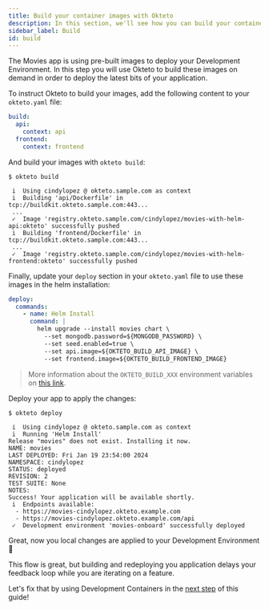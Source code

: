 ```yaml
---
title: Build your container images with Okteto
description: In this section, we'll see how you can build your container images with Okteto
sidebar_label: Build
id: build
---
```


The Movies app is using pre-built images to deploy your Development Environment.
In this step you will use Okteto to build these images on demand in order to deploy the latest bits of your application.

To instruct Okteto to build your images, add the following content to your `okteto.yaml` file:

```yaml
build:
  api:
    context: api
  frontend:
    context: frontend
```

And build your images with `okteto build`:

```console
$ okteto build
```

```console
 i  Using cindylopez @ okteto.sample.com as context
 i  Building 'api/Dockerfile' in tcp://buildkit.okteto.sample.com:443...
 ...
 ✓  Image 'registry.okteto.sample.com/cindylopez/movies-with-helm-api:okteto' successfully pushed
 i  Building 'frontend/Dockerfile' in tcp://buildkit.okteto.sample.com:443...
 ...
 ✓  Image 'registry.okteto.sample.com/cindylopez/movies-with-helm-frontend:okteto' successfully pushed
```

Finally, update your `deploy` section in your `okteto.yaml` file to use these images in the helm installation:

```yaml
deploy:
  commands:
    - name: Helm Install
      command: |
        helm upgrade --install movies chart \
          --set mongodb.password=${MONGODB_PASSWORD} \
          --set seed.enabled=true \
          --set api.image=${OKTETO_BUILD_API_IMAGE} \
          --set frontend.image=${OKTETO_BUILD_FRONTEND_IMAGE}
```

> More information about the `OKTETO_BUILD_XXX` environment variables on [this link](manifest/okteto-variables.mdx#built-in-environment-variables-for-images-in-okteto-registry).

Deploy your app to apply the changes:

```console
$ okteto deploy
```

```console
 i  Using cindylopez @ okteto.sample.com as context
 i  Running 'Helm Install'
Release "movies" does not exist. Installing it now.
NAME: movies
LAST DEPLOYED: Fri Jan 19 23:54:00 2024
NAMESPACE: cindylopez
STATUS: deployed
REVISION: 2
TEST SUITE: None
NOTES:
Success! Your application will be available shortly.
 i  Endpoints available:
  - https://movies-cindylopez.okteto.example.com
  - https://movies-cindylopez.okteto.example.com/api
 ✓  Development environment 'movies-onboard' successfully deployed
```

Great, now you local changes are applied to your Development Environment 🚀

This flow is great, but building and redeploying you application delays your feedback loop while you are iterating on a feature.

Let's fix that by using Development Containers in the [next step](onboard-your-app/dev.mdx) of this guide!
